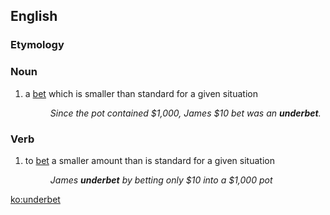 ==English==

===Etymology===
{{prefix|under|bet|lang=en}}

===Noun===

{{en-noun}}

# {{context|poker|lang=en}} a [[bet]] which is smaller than standard for a given situation
#:''Since the pot contained $1,000, James $10 bet was an '''underbet'''.''

===Verb===
{{en-verb|underbets|underbetting|underbet}}

# {{context|poker|lang=en}} to [[bet]] a smaller amount than is standard for a given situation
#:''James '''underbet''' by betting only $10 into a $1,000 pot''

[[ko:underbet]]